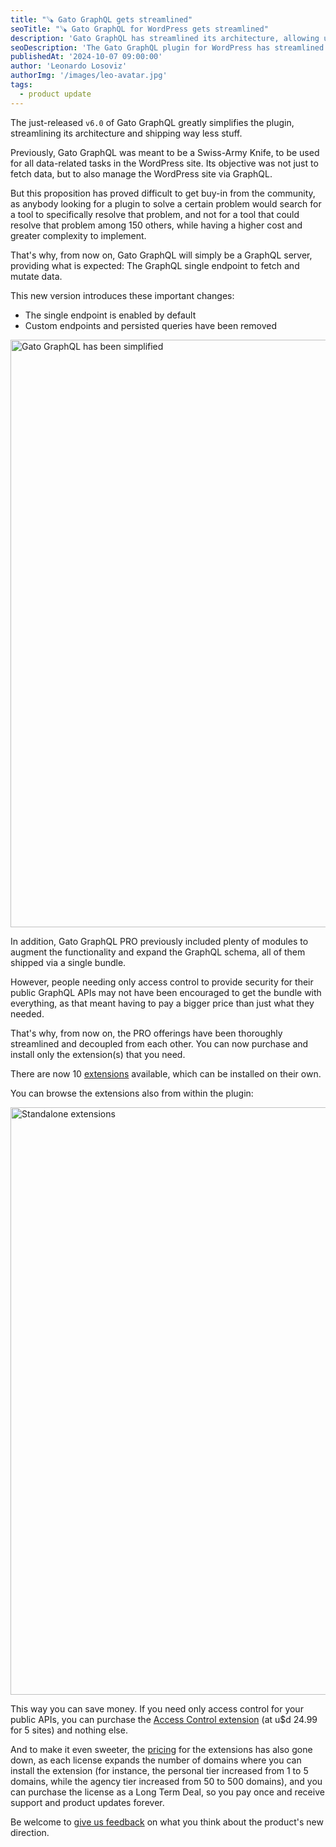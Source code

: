```yaml
---
title: "🪚 Gato GraphQL gets streamlined"
seoTitle: "🪚 Gato GraphQL for WordPress gets streamlined"
description: 'Gato GraphQL has streamlined its architecture, allowing us to install extensions independently from one another'
seoDescription: 'The Gato GraphQL plugin for WordPress has streamlined its architecture, allowing us to install extensions independently from one another'
publishedAt: '2024-10-07 09:00:00'
author: 'Leonardo Losoviz'
authorImg: '/images/leo-avatar.jpg'
tags:
  - product update
---
```


The just-released `v6.0` of Gato GraphQL greatly simplifies the plugin, streamlining its architecture and shipping way less stuff.

Previously, Gato GraphQL was meant to be a Swiss-Army Knife, to be used for all data-related tasks in the WordPress site. Its objective was not just to fetch data, but to also manage the WordPress site via GraphQL.

But this proposition has proved difficult to get buy-in from the community, as anybody looking for a plugin to solve a certain problem would search for a tool to specifically resolve that problem, and not for a tool that could resolve that problem among 150 others, while having a higher cost and greater complexity to implement.

That's why, from now on, Gato GraphQL will simply be a GraphQL server, providing what is expected: The GraphQL single endpoint to fetch and mutate data.

This new version introduces these important changes:

- The single endpoint is enabled by default
- Custom endpoints and persisted queries have been removed

<Image
  src="/images/releases/v60/gatographql-v6.0.png"
  width="1024"
  height="940"
  alt="Gato GraphQL has been simplified"
  caption="Gato GraphQL has been simplified"
/>

In addition, Gato GraphQL PRO previously included plenty of modules to augment the functionality and expand the GraphQL schema, all of them shipped via a single bundle.

However, people needing only access control to provide security for their public GraphQL APIs may not have been encouraged to get the bundle with everything, as that meant having to pay a bigger price than just what they needed.

That's why, from now on, the PRO offerings have been thoroughly streamlined and decoupled from each other. You can now purchase and install only the extension(s) that you need.

There are now 10 [extensions](/extensions) available, which can be installed on their own.

You can browse the extensions also from within the plugin:

<Image
  src="/images/releases/v60/gatographql-v6.0-extensions.png"
  width="1024"
  height="940"
  alt="Standalone extensions"
  caption="Standalone extensions"
/>

This way you can save money. If you need only access control for your public APIs, you can purchase the [Access Control extension](/extensions/access-control) (at u$d 24.99 for 5 sites) and nothing else.

And to make it even sweeter, the [pricing](/pricing) for the extensions has also gone down, as each license expands the number of domains where you can install the extension (for instance, the personal tier increased from 1 to 5 domains, while the agency tier increased from 50 to 500 domains), and you can purchase the license as a Long Term Deal, so you pay once and receive support and product updates forever.

Be welcome to [give us feedback](/contact) on what you think about the product's new direction.
